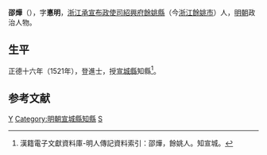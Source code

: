 {{明清人物信息框
| 姓名 = 邵燁
| 原名 =
| 圖片名稱= 
| 圖片大小 =
| 圖片說明 = 
| 最高職務 =宣城縣知縣
| 國家 = 大明 
| 爵位 =
| 籍貫 = [[浙江承宣布政使司|浙江承宣布政使司]][[紹興府|紹興府]][[餘姚縣|餘姚縣]]
| 族裔 = 
| 旗籍 = 
| 字號 = 字悳明
| 諡號 =
| 出生日期 = 生年不詳
| 出生地點 = 
| 逝世日期 = 卒年不詳
| 逝世地點 =
| 墓葬 =
| 配偶 = 
| 親屬 = 
| 出身 =
* 正德十六年辛巳科進士
| 經歷 =
| 著作 =  
}}
'''邵燁'''（{{bd|？||？|catIdx=}}），字'''悳明'''，[[浙江承宣布政使司|浙江承宣布政使司]][[紹興府|紹興府]][[餘姚縣|餘姚縣]]（今[[浙江|浙江]][[餘姚市|餘姚市]]）人，[[明朝|明朝]]政治人物。

== 生平 ==
正德十六年（1521年），登進士，授[[宣城縣|宣城縣]]知縣<ref>漢籍電子文獻資料庫-明人傳記資料索引：邵燁，餘姚人。知宣城。</ref>。

==参考文献==
{{reflist}}

{{明朝人物小作品}}
{{正德十六年辛巳科殿試金榜}}

[[Category:余姚邵氏|Y]]
[[Category:明朝宣城縣知縣|Category:明朝宣城縣知縣]]
[[Category:余姚人|S]]